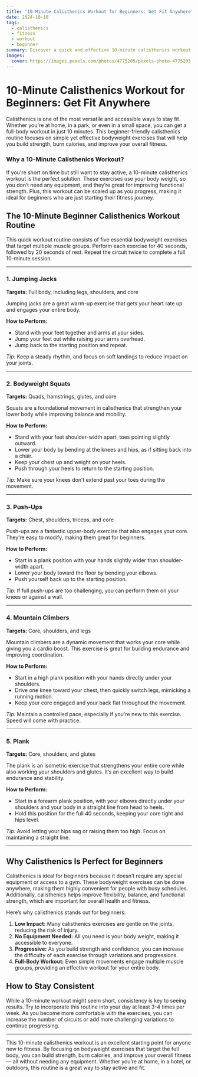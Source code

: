 ```yaml
---
title: "10-Minute Calisthenics Workout for Beginners: Get Fit Anywhere"
date: 2024-10-18
tags:
  - calisthenics
  - fitness
  - workout
  - beginner
summary: Discover a quick and effective 10-minute calisthenics workout designed for beginners. This bodyweight routine can be done anywhere and is perfect for those looking to build strength, burn calories, and improve fitness on a tight schedule.
images:
  cover: https://images.pexels.com/photos/4775205/pexels-photo-4775205.jpeg?auto=compress&cs=tinysrgb&w=800
---
```


# 10-Minute Calisthenics Workout for Beginners: Get Fit Anywhere

Calisthenics is one of the most versatile and accessible ways to stay fit. Whether you're at home, in a park, or even in a small space, you can get a full-body workout in just 10 minutes. This beginner-friendly calisthenics routine focuses on simple yet effective bodyweight exercises that will help you build strength, burn calories, and improve your overall fitness.

### Why a 10-Minute Calisthenics Workout?

If you're short on time but still want to stay active, a 10-minute calisthenics workout is the perfect solution. These exercises use your body weight, so you don’t need any equipment, and they’re great for improving functional strength. Plus, this workout can be scaled up as you progress, making it ideal for beginners who are just starting their fitness journey.

## The 10-Minute Beginner Calisthenics Workout Routine

This quick workout routine consists of five essential bodyweight exercises that target multiple muscle groups. Perform each exercise for 40 seconds, followed by 20 seconds of rest. Repeat the circuit twice to complete a full 10-minute session.

---

### 1. Jumping Jacks

**Targets:** Full body, including legs, shoulders, and core

Jumping jacks are a great warm-up exercise that gets your heart rate up and engages your entire body.

**How to Perform:**
- Stand with your feet together and arms at your sides.
- Jump your feet out while raising your arms overhead.
- Jump back to the starting position and repeat.

*Tip:* Keep a steady rhythm, and focus on soft landings to reduce impact on your joints.

---

### 2. Bodyweight Squats

**Targets:** Quads, hamstrings, glutes, and core

Squats are a foundational movement in calisthenics that strengthen your lower body while improving balance and mobility.

**How to Perform:**
- Stand with your feet shoulder-width apart, toes pointing slightly outward.
- Lower your body by bending at the knees and hips, as if sitting back into a chair.
- Keep your chest up and weight on your heels.
- Push through your heels to return to the starting position.

*Tip:* Make sure your knees don’t extend past your toes during the movement.

---

### 3. Push-Ups

**Targets:** Chest, shoulders, triceps, and core

Push-ups are a fantastic upper-body exercise that also engages your core. They’re easy to modify, making them great for beginners.

**How to Perform:**
- Start in a plank position with your hands slightly wider than shoulder-width apart.
- Lower your body toward the floor by bending your elbows.
- Push yourself back up to the starting position.

*Tip:* If full push-ups are too challenging, you can perform them on your knees or against a wall.

---

### 4. Mountain Climbers

**Targets:** Core, shoulders, and legs

Mountain climbers are a dynamic movement that works your core while giving you a cardio boost. This exercise is great for building endurance and improving coordination.

**How to Perform:**
- Start in a high plank position with your hands directly under your shoulders.
- Drive one knee toward your chest, then quickly switch legs, mimicking a running motion.
- Keep your core engaged and your back flat throughout the movement.

*Tip:* Maintain a controlled pace, especially if you're new to this exercise. Speed will come with practice.

---

### 5. Plank

**Targets:** Core, shoulders, and glutes

The plank is an isometric exercise that strengthens your entire core while also working your shoulders and glutes. It’s an excellent way to build endurance and stability.

**How to Perform:**
- Start in a forearm plank position, with your elbows directly under your shoulders and your body in a straight line from head to heels.
- Hold this position for the full 40 seconds, keeping your core tight and hips level.

*Tip:* Avoid letting your hips sag or raising them too high. Focus on maintaining a straight line.

---

## Why Calisthenics Is Perfect for Beginners

Calisthenics is ideal for beginners because it doesn’t require any special equipment or access to a gym. These bodyweight exercises can be done anywhere, making them highly convenient for people with busy schedules. Additionally, calisthenics helps improve flexibility, balance, and functional strength, which are important for overall health and fitness.

Here’s why calisthenics stands out for beginners:
1. **Low Impact:** Many calisthenics exercises are gentle on the joints, reducing the risk of injury.
2. **No Equipment Needed:** All you need is your body weight, making it accessible to everyone.
3. **Progressive:** As you build strength and confidence, you can increase the difficulty of each exercise through variations and progressions.
4. **Full-Body Workout:** Even simple movements engage multiple muscle groups, providing an effective workout for your entire body.

## How to Stay Consistent

While a 10-minute workout might seem short, consistency is key to seeing results. Try to incorporate this routine into your day at least 3-4 times per week. As you become more comfortable with the exercises, you can increase the number of circuits or add more challenging variations to continue progressing.

---

This 10-minute calisthenics workout is an excellent starting point for anyone new to fitness. By focusing on bodyweight exercises that target the full body, you can build strength, burn calories, and improve your overall fitness — all without needing any equipment. Whether you’re at home, in a hotel, or outdoors, this routine is a great way to stay active and fit.

